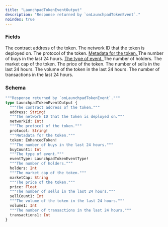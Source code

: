 ```yaml
---
title: "LaunchpadTokenEventOutput"
description: "Response returned by `onLaunchpadTokenEvent`."
noindex: true
---
```


### Fields

<ResponseField name="address" type="String!" required>
  The contract address of the token.
</ResponseField>

<ResponseField name="networkId" type="Int!" required>
  The network ID that the token is deployed on.
</ResponseField>

<ResponseField name="protocol" type="String!" required>
  The protocol of the token.
</ResponseField>

<a href="/api-reference/types/enhancedtoken">
  <ResponseField name="token" type="EnhancedToken!" required>
    Metadata for the token.
  </ResponseField>
</a>

<ResponseField name="buyCount1" type="Int">
  The number of buys in the last 24 hours.
</ResponseField>

<a href="/api-reference/types/launchpadtokeneventtype">
  <ResponseField name="eventType" type="LaunchpadTokenEventType!" required>
    The type of event.
  </ResponseField>
</a>

<ResponseField name="holders" type="Int">
  The number of holders.
</ResponseField>

<ResponseField name="marketCap" type="String">
  The market cap of the token.
</ResponseField>

<ResponseField name="price" type="Float">
  The price of the token.
</ResponseField>

<ResponseField name="sellCount1" type="Int">
  The number of sells in the last 24 hours.
</ResponseField>

<ResponseField name="volume1" type="Int">
  The volume of the token in the last 24 hours.
</ResponseField>

<ResponseField name="transactions1" type="Int">
  The number of transactions in the last 24 hours.
</ResponseField>

### Schema


```graphql 
"""Response returned by `onLaunchpadTokenEvent`."""
type LaunchpadTokenEventOutput {
  """The contract address of the token."""
  address: String!
  """The network ID that the token is deployed on."""
  networkId: Int!
  """The protocol of the token."""
  protocol: String!
  """Metadata for the token."""
  token: EnhancedToken!
  """The number of buys in the last 24 hours."""
  buyCount1: Int
  """The type of event."""
  eventType: LaunchpadTokenEventType!
  """The number of holders."""
  holders: Int
  """The market cap of the token."""
  marketCap: String
  """The price of the token."""
  price: Float
  """The number of sells in the last 24 hours."""
  sellCount1: Int
  """The volume of the token in the last 24 hours."""
  volume1: Int
  """The number of transactions in the last 24 hours."""
  transactions1: Int
}
```
